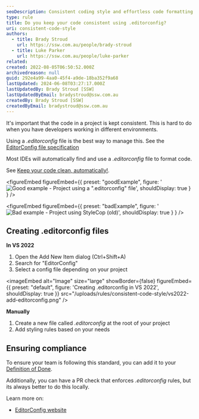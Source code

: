 ```yaml
---
seoDescription: Consistent coding style and effortless code formatting with .editorconfig.
type: rule
title: Do you keep your code consistent using .editorconfig?
uri: consistent-code-style
authors:
  - title: Brady Stroud
    url: https://ssw.com.au/people/brady-stroud
  - title: Luke Parker
    url: https://ssw.com.au/people/luke-parker
related:
created: 2022-08-05T06:50:52.000Z
archivedreason: null
guid: 292e4a99-4aa0-45f4-a9de-18ba352f9a68
lastUpdated: 2024-06-08T03:27:17.000Z
lastUpdatedBy: Brady Stroud [SSW]
lastUpdatedByEmail: bradystroud@ssw.com.au
createdBy: Brady Stroud [SSW]
createdByEmail: bradystroud@ssw.com.au
---
```


It's important that the code in a project is kept consistent. This is hard to do when you have developers working in different environments.

Using a _.editorconfig_ file is the best way to manage this.
See the [EditorConfig file specification](https://spec.editorconfig.org)

Most IDEs will automatically find and use a _.editorconfig_ file to format code.

See [Keep your code clean, automatically!](https://devblogs.microsoft.com/visualstudio/visual-studio-17-1-preview-2-is-now-available/#keep-your-code-clean-automatically).

<figureEmbed figureEmbed={{
  preset: "goodExample",
  figure: '![Good example - Project using a ".editorconfig" file](vs2022-add-editorconfig.png)',
  shouldDisplay: true
} } />


<figureEmbed figureEmbed={{
  preset: "badExample",
  figure: '![Bad example - Project using StyleCop (old)](vs-2022-stylecop.png)',
  shouldDisplay: true
} } />


## Creating **.editorconfig** files

**In VS 2022**

1. Open the Add New Item dialog (Ctrl+Shift+A)
2. Search for "EditorConfig"
3. Select a config file depending on your project


<imageEmbed
  alt="Image"
  size="large"
  showBorder={false}
  figureEmbed={{
    preset: "default",
    figure: 'Creating .editorconfig in VS 2022',
    shouldDisplay: true
  }}
  src="/uploads/rules/consistent-code-style/vs2022-add-editorconfig.png"
/>

**Manually**

1. Create a new file called _.editorconfig_ at the root of your project
2. Add styling rules based on your needs

## Ensuring compliance

To ensure your team is following this standard, you can add it to your [Definition of Done](/definition-of-done).

Additionally, you can have a PR check that enforces _.editorconfig_ rules, but its always better to do this locally.

Learn more on:

- [EditorConfig website](https://editorconfig.org)
